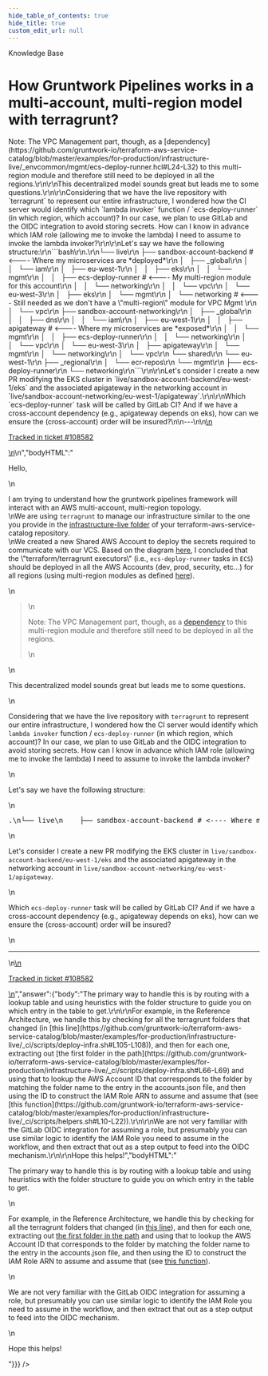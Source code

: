 ```yaml
---
hide_table_of_contents: true
hide_title: true
custom_edit_url: null
---
```



<CenterLayout>
<span class="title">Knowledge Base</span>
<h1>How Gruntwork Pipelines works in a multi-account, multi-region model with terragrunt?</h1>
<GitHub json={{"id":"D_kwDOF8slf84APhcA","number":416,"author":{"login":"chambodn"},"title":"How Gruntwork Pipelines works in a multi-account, multi-region model with terragrunt?","body":"\nHello,\r\n\r\nI am trying to understand how the gruntwork pipelines framework will interact with an AWS multi-account, multi-region topology. \r\nWe are using `terragrunt` to manage our infrastructure similar to the one you provide in the [infrastructure-live folder](https://github.com/gruntwork-io/terraform-aws-service-catalog/tree/master/examples/for-production/infrastructure-live) of your terraform-aws-service-catalog repository. \r\nWe created a new Shared AWS Account to deploy the secrets required to communicate with our VCS. Based on the diagram [here](https://docs.gruntwork.io/assets/images/landing-zone-ref-arch-08ff1641db41e41a0ad9d50c34a4a61b.png), I concluded that the \"terraform/terragrunt executors\" (i.e., `ecs-deploy-runner` tasks in `ECS`) should be deployed in all the AWS Accounts (dev, prod, security, etc...) for all regions (using multi-region modules as defined [here](https://github.com/gruntwork-io/terraform-aws-service-catalog/blob/master/examples/for-production/infrastructure-live/_envcommon/mgmt/ecs-deploy-runner.hcl#L38-L60)). \r\n\r\n> Note: The VPC Management part, though, as a [dependency](https://github.com/gruntwork-io/terraform-aws-service-catalog/blob/master/examples/for-production/infrastructure-live/_envcommon/mgmt/ecs-deploy-runner.hcl#L24-L32) to this multi-region module and therefore still need to be deployed in all the regions.\r\n\r\nThis decentralized model sounds great but leads me to some questions.\r\n\r\nConsidering that we have the live repository with `terragrunt` to represent our entire infrastructure, I wondered how the CI server would identify which `lambda invoker` function / `ecs-deploy-runner` (in which region, which account)? In our case, we plan to use GitLab and the OIDC integration to avoid storing secrets. How can I know in advance which IAM role (allowing me to invoke the lambda) I need to assume to invoke the lambda invoker?\r\n\r\nLet's say we have the following structure:\r\n```bash\r\n.\r\n└── live\r\n    ├── sandbox-account-backend # <---- Where my microservices are *deployed*\r\n    │   ├── _global\r\n    │   │   └── iam\r\n    │   ├── eu-west-1\r\n    │   │   ├── eks\r\n    │   │   └── mgmt\r\n    │   │       ├── ecs-deploy-runner # <---- My multi-region module for this account\r\n    │   │       └── networking\r\n    │   │           └── vpc\r\n    │   └── eu-west-3\r\n    │       ├── eks\r\n    │       └── mgmt\r\n    │           └── networking # <---- Still needed as we don't have a \"multi-region\" module for VPC Mgmt \r\n    │               └── vpc\r\n    ├── sandbox-account-networking\r\n    │   ├── _global\r\n    │   │   ├── dns\r\n    │   │   └── iam\r\n    │   ├── eu-west-1\r\n    │   │   ├── apigateway # <---- Where my microservices are *exposed*\r\n    │   │   └── mgmt\r\n    │   │       ├── ecs-deploy-runner\r\n    │   │       └── networking\r\n    │   │           └── vpc\r\n    │   └── eu-west-3\r\n    │       ├── apigateway\r\n    │       └── mgmt\r\n    │           └── networking\r\n    │               └── vpc\r\n    └── shared\r\n        └── eu-west-1\r\n            ├── _regional\r\n            │   └── ecr-repos\r\n            └── mgmt\r\n                ├── ecs-deploy-runner\r\n                └── networking\r\n```\r\n\r\nLet's consider I create a new PR modifying the EKS cluster in `live/sandbox-account-backend/eu-west-1/eks` and the associated apigateway in the networking account in `live/sandbox-account-networking/eu-west-1/apigateway`.\r\n\r\nWhich `ecs-deploy-runner` task will be called by GitLab CI? And if we have a cross-account dependency (e.g., apigateway depends on eks), how can we ensure the (cross-account) order will be insured?\n\n---\n\n<ins datetime=\"2022-05-12T11:51:35Z\">\n  <p><a href=\"https://support.gruntwork.io/hc/requests/108582\">Tracked in ticket #108582</a></p>\n</ins>\n","bodyHTML":"<p dir=\"auto\">Hello,</p>\n<p dir=\"auto\">I am trying to understand how the gruntwork pipelines framework will interact with an AWS multi-account, multi-region topology.<br>\nWe are using <code class=\"notranslate\">terragrunt</code> to manage our infrastructure similar to the one you provide in the <a href=\"https://github.com/gruntwork-io/terraform-aws-service-catalog/tree/master/examples/for-production/infrastructure-live\">infrastructure-live folder</a> of your terraform-aws-service-catalog repository.<br>\nWe created a new Shared AWS Account to deploy the secrets required to communicate with our VCS. Based on the diagram <a href=\"https://docs.gruntwork.io/assets/images/landing-zone-ref-arch-08ff1641db41e41a0ad9d50c34a4a61b.png\" rel=\"nofollow\">here</a>, I concluded that the \"terraform/terragrunt executors\" (i.e., <code class=\"notranslate\">ecs-deploy-runner</code> tasks in <code class=\"notranslate\">ECS</code>) should be deployed in all the AWS Accounts (dev, prod, security, etc...) for all regions (using multi-region modules as defined <a href=\"https://github.com/gruntwork-io/terraform-aws-service-catalog/blob/master/examples/for-production/infrastructure-live/_envcommon/mgmt/ecs-deploy-runner.hcl#L38-L60\">here</a>).</p>\n<blockquote>\n<p dir=\"auto\">Note: The VPC Management part, though, as a <a href=\"https://github.com/gruntwork-io/terraform-aws-service-catalog/blob/master/examples/for-production/infrastructure-live/_envcommon/mgmt/ecs-deploy-runner.hcl#L24-L32\">dependency</a> to this multi-region module and therefore still need to be deployed in all the regions.</p>\n</blockquote>\n<p dir=\"auto\">This decentralized model sounds great but leads me to some questions.</p>\n<p dir=\"auto\">Considering that we have the live repository with <code class=\"notranslate\">terragrunt</code> to represent our entire infrastructure, I wondered how the CI server would identify which <code class=\"notranslate\">lambda invoker</code> function / <code class=\"notranslate\">ecs-deploy-runner</code> (in which region, which account)? In our case, we plan to use GitLab and the OIDC integration to avoid storing secrets. How can I know in advance which IAM role (allowing me to invoke the lambda) I need to assume to invoke the lambda invoker?</p>\n<p dir=\"auto\">Let's say we have the following structure:</p>\n<div class=\"highlight highlight-source-shell notranslate position-relative overflow-auto\" dir=\"auto\" data-snippet-clipboard-copy-content=\".\n└── live\n    ├── sandbox-account-backend # &lt;---- Where my microservices are *deployed*\n    │   ├── _global\n    │   │   └── iam\n    │   ├── eu-west-1\n    │   │   ├── eks\n    │   │   └── mgmt\n    │   │       ├── ecs-deploy-runner # &lt;---- My multi-region module for this account\n    │   │       └── networking\n    │   │           └── vpc\n    │   └── eu-west-3\n    │       ├── eks\n    │       └── mgmt\n    │           └── networking # &lt;---- Still needed as we don't have a &quot;multi-region&quot; module for VPC Mgmt \n    │               └── vpc\n    ├── sandbox-account-networking\n    │   ├── _global\n    │   │   ├── dns\n    │   │   └── iam\n    │   ├── eu-west-1\n    │   │   ├── apigateway # &lt;---- Where my microservices are *exposed*\n    │   │   └── mgmt\n    │   │       ├── ecs-deploy-runner\n    │   │       └── networking\n    │   │           └── vpc\n    │   └── eu-west-3\n    │       ├── apigateway\n    │       └── mgmt\n    │           └── networking\n    │               └── vpc\n    └── shared\n        └── eu-west-1\n            ├── _regional\n            │   └── ecr-repos\n            └── mgmt\n                ├── ecs-deploy-runner\n                └── networking\"><pre><span class=\"pl-c1\">.</span>\n└── live\n    ├── sandbox-account-backend <span class=\"pl-c\"><span class=\"pl-c\">#</span> &lt;---- Where my microservices are *deployed*</span>\n    │   ├── _global\n    │   │   └── iam\n    │   ├── eu-west-1\n    │   │   ├── eks\n    │   │   └── mgmt\n    │   │       ├── ecs-deploy-runner <span class=\"pl-c\"><span class=\"pl-c\">#</span> &lt;---- My multi-region module for this account</span>\n    │   │       └── networking\n    │   │           └── vpc\n    │   └── eu-west-3\n    │       ├── eks\n    │       └── mgmt\n    │           └── networking <span class=\"pl-c\"><span class=\"pl-c\">#</span> &lt;---- Still needed as we don't have a \"multi-region\" module for VPC Mgmt </span>\n    │               └── vpc\n    ├── sandbox-account-networking\n    │   ├── _global\n    │   │   ├── dns\n    │   │   └── iam\n    │   ├── eu-west-1\n    │   │   ├── apigateway <span class=\"pl-c\"><span class=\"pl-c\">#</span> &lt;---- Where my microservices are *exposed*</span>\n    │   │   └── mgmt\n    │   │       ├── ecs-deploy-runner\n    │   │       └── networking\n    │   │           └── vpc\n    │   └── eu-west-3\n    │       ├── apigateway\n    │       └── mgmt\n    │           └── networking\n    │               └── vpc\n    └── shared\n        └── eu-west-1\n            ├── _regional\n            │   └── ecr-repos\n            └── mgmt\n                ├── ecs-deploy-runner\n                └── networking</pre></div>\n<p dir=\"auto\">Let's consider I create a new PR modifying the EKS cluster in <code class=\"notranslate\">live/sandbox-account-backend/eu-west-1/eks</code> and the associated apigateway in the networking account in <code class=\"notranslate\">live/sandbox-account-networking/eu-west-1/apigateway</code>.</p>\n<p dir=\"auto\">Which <code class=\"notranslate\">ecs-deploy-runner</code> task will be called by GitLab CI? And if we have a cross-account dependency (e.g., apigateway depends on eks), how can we ensure the (cross-account) order will be insured?</p>\n<hr>\n<ins datetime=\"2022-05-12T11:51:35Z\">\n  <p dir=\"auto\"><a href=\"https://support.gruntwork.io/hc/requests/108582\" rel=\"nofollow\">Tracked in ticket #108582</a></p>\n</ins>","answer":{"body":"The primary way to handle this is by routing with a lookup table and using heuristics with the folder structure to guide you on which entry in the table to get.\r\n\r\nFor example, in the Reference Architecture, we handle this by checking for all the terragrunt folders that changed (in [this line](https://github.com/gruntwork-io/terraform-aws-service-catalog/blob/master/examples/for-production/infrastructure-live/_ci/scripts/deploy-infra.sh#L105-L108)), and then for each one, extracting out [the first folder in the path](https://github.com/gruntwork-io/terraform-aws-service-catalog/blob/master/examples/for-production/infrastructure-live/_ci/scripts/deploy-infra.sh#L66-L69) and using that to lookup the AWS Account ID that corresponds to the folder by matching the folder name to the entry in the accounts.json file, and then using the ID to construct the IAM Role ARN to assume and assume that (see [this function](https://github.com/gruntwork-io/terraform-aws-service-catalog/blob/master/examples/for-production/infrastructure-live/_ci/scripts/helpers.sh#L10-L22)).\r\n\r\nWe are not very familiar with the GitLab OIDC integration for assuming a role, but presumably you can use similar logic to identify the IAM Role you need to assume in the workflow, and then extract that out as a step output to feed into the OIDC mechanism.\r\n\r\nHope this helps!","bodyHTML":"<p dir=\"auto\">The primary way to handle this is by routing with a lookup table and using heuristics with the folder structure to guide you on which entry in the table to get.</p>\n<p dir=\"auto\">For example, in the Reference Architecture, we handle this by checking for all the terragrunt folders that changed (in <a href=\"https://github.com/gruntwork-io/terraform-aws-service-catalog/blob/master/examples/for-production/infrastructure-live/_ci/scripts/deploy-infra.sh#L105-L108\">this line</a>), and then for each one, extracting out <a href=\"https://github.com/gruntwork-io/terraform-aws-service-catalog/blob/master/examples/for-production/infrastructure-live/_ci/scripts/deploy-infra.sh#L66-L69\">the first folder in the path</a> and using that to lookup the AWS Account ID that corresponds to the folder by matching the folder name to the entry in the accounts.json file, and then using the ID to construct the IAM Role ARN to assume and assume that (see <a href=\"https://github.com/gruntwork-io/terraform-aws-service-catalog/blob/master/examples/for-production/infrastructure-live/_ci/scripts/helpers.sh#L10-L22\">this function</a>).</p>\n<p dir=\"auto\">We are not very familiar with the GitLab OIDC integration for assuming a role, but presumably you can use similar logic to identify the IAM Role you need to assume in the workflow, and then extract that out as a step output to feed into the OIDC mechanism.</p>\n<p dir=\"auto\">Hope this helps!</p>"}}} />

</CenterLayout>
  

<!-- ##DOCS-SOURCER-START
{
  "sourcePlugin": "github-discussions",
  "hash": "1afe7a192712746fc88260d30b7133b1"
}
##DOCS-SOURCER-END -->
